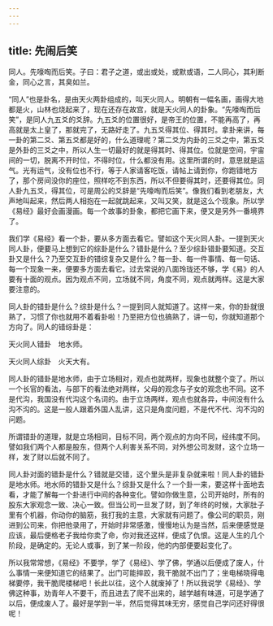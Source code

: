 ```yaml
---
---
---
```

title: 先闹后笑
---




同人。先嚎啕而后笑。子曰：君子之道，或出或处，或默或语，二人同心，其利断金，同心之言，其臭如兰。

“同人”也是卦名，是由天火两卦组成的，叫天火同人。明朝有一幅名画，画得大地都是火，山林也烧起来了，现在还存在故宫，就是天火同人的卦象。“先嚎啕而后笑”，是同人九五爻的爻辞。九五爻的位置很好，是帝王的位置，不能再高了，再高就是太上皇了，那就完了，无路好走了。九五爻得其位、得其时。拿卦来讲，每一卦的第二爻、第五爻都是好的，什么道理呢？第二爻为内卦的三爻之中，第五爻是外卦的三爻之中，所以人生一切最好的就是得其时、得其位。位就是空间，宇宙间的一切，脱离不开时位，不得时位，什么都没有用。这里所谓的时，意思就是运气。光有运气，没有位也不行，等于人家请客吃饭，请帖上请到你，你跑错地方了，那个房间没你的座位，照样吃不到东西，所以不但要得其时，还要得其位。同人卦九五爻，得其位，可是周公的爻辞是“先嚎啕而后笑”。像我们看到老朋友，大声地叫起来，然后两人相抱在一起就跳起来，又叫又笑，就是这么个现象。所以学《易经》最好会画漫画。每一个故事的卦象，都把它画下来，便又是另外一番境界了。

我们学《易经》看一个卦，要从多方面去看它。譬如这个天火同人卦。一提到天火同人卦，便要马上想到它的综卦是什么？错卦是什么？至少综卦错卦要知道。交互卦又是什么？乃至交互卦的错综复杂又是什么？每一卦、每一件事情、每一句话、每一个现象一来，便要多方面去看它。过去常说的八面玲珑还不够，学《易》的人要有十面的观点。因为观点不同，立场就不同，角度不同，观点就两样。这是大家要注意的。

同人卦的错卦是什么？综卦是什么？一提到同人就知道了。这样一来，你的卦就很熟了，习惯了你也就用不着看卦啦！乃至把方位也搞熟了，讲一句，你就知道那个方向了。同人的错综卦是：

天火同人错卦　地水师。

天火同人综卦　火天大有。

同人卦的错卦是地水师，由于立场相对，观点也就两样，现象也就整个变了。所以一个长官的看法，与部下的看法绝对两样，父母的观念与子女的观念也不同。这不是代沟，我国没有代沟这个名词的。由于立场两样，观点也就各异，中间没有什么沟不沟的。这是一般人跟着外国人乱讲，这只是角度问题，不是代不代、沟不沟的问题。

所谓错卦的道理，就是立场相同，目标不同，两个观点的方向不同，经纬度不同。譬如我们两个人都是股东，但两个人利害关系不同，对外想公司发财，这个立场一样，发了财以后就不同了。

同人卦对面的错卦是什么？错就是交错，这个里头是非复杂就来啦！同人卦的错卦是地水师。地水师的错卦又是什么？综卦又是什么？一个卦一来，要这样十面地去看，才能了解每一个卦进行中间的各种变化。譬如你做生意，公司开始时，所有的股东大家观念一致、决心一致。但当公司一旦发了财，到了年终的时候，大家肚子里有个机器，你动你的脑筋，我打我的主意，大家就有问题了。像公司的职员，刚进到公司来，你把他录用了，开始时非常感激，慢慢地认为是当然，后来便感觉是应该，最后便格老子我给你卖了命，你对我还这样，便成了仇恨。这是人生的几个阶段，是确定的。无论人或事，到了某一阶段，他的内部便要起变化了。

所以我常常想，《易经》不要学，学了《易经》、学了佛，学通以后便成了废人，什么事情一来便知道它的结果了。出门可能摔跤，我干脆就不出门了；坐电梯晓得电梯要停，我干脆爬楼梯吧！长此以往，这个人就废掉了！所以我说学《易经》、学佛这种事，劝青年人不要干，而且进去了爬不出来的，越学越有味道，可是学通了以后，便成废人了。最好是学到一半，然后觉得其味无穷，感觉自己学问还好得很呢！